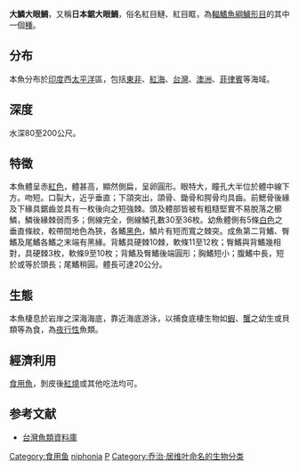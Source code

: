 {{Speciesbox
| genus = Pristigenys
| species = niphonia
| status = NE
| status_system = iucn3.1
| image = Japanese Bigeye (Pseudopriacanthus niphonia) - GRB.jpg
| authority = [[Cuvier|Cuvier]], 1829
| synonyms = *''Priacanthus niphonius''<br /><small>Cuvier, 1829</small>
*''Pseudopriacanthus niphonius''<br /><small>Cuvier, 1829</small>
*''Myripristis refulgens''<br /><small>Valenciennes, 1862</small>
*''Priacanthus refulgens''<br /><small>Valenciennes, 1862</small>
}}
'''大鱗大眼鯛'''，又稱'''日本鋸大眼鯛'''，俗名紅目鰱、紅目眶，為[[輻鰭魚綱|輻鰭魚綱]][[鱸形目|鱸形目]]的其中一個[[種|種]]。

==分布==
本魚分布於[[印度|印度]]西[[太平洋|太平洋]]區，包括[[東非|東非]]、[[紅海|紅海]]、[[台灣|台灣]]、[[澳洲|澳洲]]、[[菲律賓|菲律賓]]等海域。

==深度==
水深80至200公尺。

==特徵==
本魚體呈赤[[紅色|紅色]]，體甚高，顯然側扁，呈卵圓形。眼特大，瞳孔大半位於體中線下方。吻短。口裂大，近乎垂直；下頜突出，頜骨、鋤骨和腭骨均具齒。前鰓骨後緣及下緣具鋸齒並具有一枚後向之短強棘。頭及體部皆被有粗糙堅實不易脫落之櫛鱗，鱗後緣棘弱而多；側線完全，側線鱗孔數30至36枚。幼魚體側有5條[[白色|白色]]之垂直條紋，較帶間地色為狹，各鰭[[黑色|黑色]]，鱗片有短而寬之棘突。成魚第二背鰭、臀鰭及尾鰭各鰭之末端有黑緣。背鰭具硬棘10棘，軟條11至12枚；臀鰭與背鰭幾相對，具硬棘3枚，軟條9至10枚；背鰭及臀鰭後端圓形；胸鰭短小；腹鰭中長，短於或等於頭長；尾鰭稍圓。體長可達20公分。

==生態==
本魚棲息於岩岸之深海海底，靠近海底游泳，以捕食底棲生物如[[蝦|蝦]]、[[蟹|蟹]]之幼生或貝類等為食，為[[夜行性|夜行性]]魚類。

==經濟利用==
[[食用魚|食用魚]]，剝皮後[[紅燒|紅燒]]或其他吃法均可。

==参考文献==
*[http://fishdb.sinica.edu.tw/ 台灣魚類資料庫]{{Wayback|url=http://fishdb.sinica.edu.tw/ |date=20160304193340 }}
{{Taxonbar|from=Q1837976}}

[[Category:食用鱼|Category:食用鱼]]
[[Category:鋸大眼鯛屬|niphonia]]
[[Category:1829年描述的魚類|P]]
[[Category:乔治·居维叶命名的生物分类|Category:乔治·居维叶命名的生物分类]]